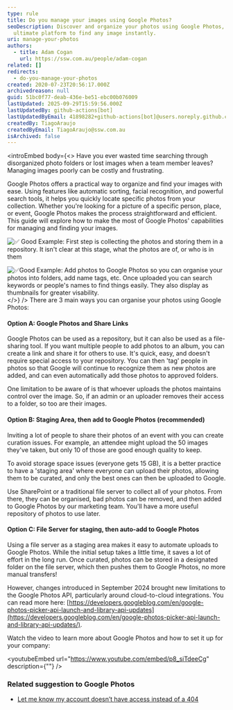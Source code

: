 ```yaml
---
type: rule
title: Do you manage your images using Google Photos?
seoDescription: Discover and organize your photos using Google Photos, the
  ultimate platform to find any image instantly.
uri: manage-your-photos
authors:
  - title: Adam Cogan
    url: https://ssw.com.au/people/adam-cogan
related: []
redirects:
  - do-you-manage-your-photos
created: 2020-07-23T20:56:17.000Z
archivedreason: null
guid: 51bc0f77-deab-436e-be51-ebc00b076009
lastUpdated: 2025-09-29T15:59:56.000Z
lastUpdatedBy: github-actions[bot]
lastUpdatedByEmail: 41898282+github-actions[bot]@users.noreply.github.com
createdBy: TiagoAraujo
createdByEmail: TiagoAraujo@ssw.com.au
isArchived: false
---
```

<introEmbed
  body={<>
Have you ever wasted time searching through disorganized photo folders or lost images when a team member leaves? Managing images poorly can be costly and frustrating.

Google Photos offers a practical way to organize and find your images with ease. Using features like automatic sorting, facial recognition, and powerful search tools, it helps you quickly locate specific photos from your collection. Whether you're looking for a picture of a specific person, place, or event, Google Photos makes the process straightforward and efficient. This guide will explore how to make the most of Google Photos' capabilities for managing and finding your images.

![✅ Good Example: First step is collecting the photos and storing them in a repository. It isn't clear at this stage, what the photos are of, or who is in them](/uploads/rules/manage-your-photos/bad-example.png)

![✅Good Example: Add photos to Google Photos so you can organise your photos into folders, add name tags, etc. Once uploaded you can search keywords or people's names to find things easily. They also display as thumbnails for greater visability.](/uploads/rules/manage-your-photos/tesla-search.png)
  </>}
/>
There are 3 main ways you can organise your photos using Google Photos:

#### Option A: Google Photos and Share Links

Google Photos can be used as a repository, but it can also be used as a file-sharing tool. If you want multiple people to add photos to an album, you can create a link and share it for others to use. It's quick, easy, and doesn't require special access to your repository. You can then 'tag' people in photos so that Google will continue to recognize them as new photos are added, and can even automatically add those photos to approved folders.

One limitation to be aware of is that whoever uploads the photos maintains control over the image. So, if an admin or an uploader removes their access to a folder, so too are their images.

#### Option B: Staging Area, then add to Google Photos (recommended)

Inviting a lot of people to share their photos of an event with you can create curation issues. For example, an attendee might upload the 50 images they've taken, but only 10 of those are good enough quality to keep.

To avoid storage space issues (everyone gets 15 GB), it is a better practice to have a 'staging area' where everyone can upload their photos, allowing them to be curated, and only the best ones can then be uploaded to Google.

Use SharePoint or a traditional file server to collect all of your photos. From there, they can be organised, bad photos can be removed, and then added to Google Photos by our marketing team. You'll have a more useful repository of photos to use later.

#### Option C: File Server for staging, then auto-add to Google Photos

Using a file server as a staging area makes it easy to automate uploads to Google Photos. While the initial setup takes a little time, it saves a lot of effort in the long run. Once curated, photos can be stored in a designated folder on the file server, which then pushes them to Google Photos, no more manual transfers!

However, changes introduced in September 2024 brought new limitations to the Google Photos API, particularly around cloud-to-cloud integrations. You can read more here: [https://developers.googleblog.com/en/google-photos-picker-api-launch-and-library-api-updates](https://developers.googleblog.com/en/google-photos-picker-api-launch-and-library-api-updates/).

Watch the video to learn more about Google Photos and how to set it up for your company:

<youtubeEmbed url="https://www.youtube.com/embed/p8_siTdeeCg" description={""} />

### Related suggestion to Google Photos

* [Let me know my account doesn’t have access instead of a 404](https://bettersoftwaresuggestions.com/google/google-photos/let-me-know-my-account-doesnt-have-access-instead-of-a-404/)
